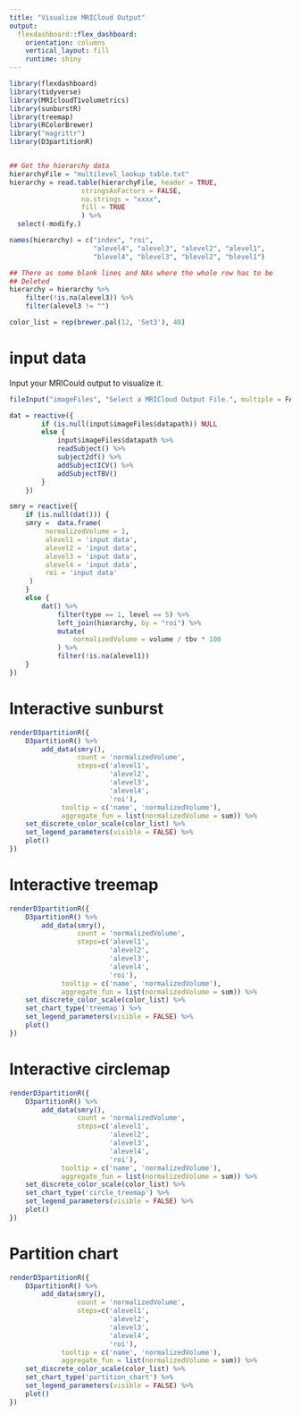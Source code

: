 ```yaml
---
title: "Visualize MRICloud Output"
output: 
  flexdashboard::flex_dashboard:
    orientation: columns
    vertical_layout: fill
    runtime: shiny
---
```


```r
library(flexdashboard)
library(tidyverse)
library(MRIcloudT1volumetrics)
library(sunburstR)
library(treemap)
library(RColorBrewer)
library("magrittr")
library(D3partitionR)


## Get the hierarchy data
hierarchyFile = "multilevel_lookup_table.txt"
hierarchy = read.table(hierarchyFile, header = TRUE, 
                  stringsAsFactors = FALSE, 
                  na.strings = "xxxx",
                  fill = TRUE
                  ) %>% 
  select(-modify.) 

names(hierarchy) = c("index", "roi", 
                     "alevel4", "alevel3", "alevel2", "alevel1",
                     "blevel4", "blevel3", "blevel2", "blevel1")

## There as some blank lines and NAs where the whole row has to be 
## Deleted
hierarchy = hierarchy %>% 
    filter(!is.na(alevel3)) %>% 
    filter(alevel3 != "")

color_list = rep(brewer.pal(12, 'Set3'), 40)
```

input data {.sidebar}
===

Input your MRICould output to visualize it.
```r

fileInput("imageFiles", "Select a MRICloud Output File.", multiple = FALSE)

dat = reactive({
        if (is.null(input$imageFiles$datapath)) NULL
        else {
            input$imageFiles$datapath %>% 
            readSubject() %>%
            subject2df() %>%
            addSubjectICV() %>%
            addSubjectTBV()
        }
    })

smry = reactive({
    if (is.null(dat())) {
    smry =  data.frame(
         normalizedVolume = 1,
         alevel1 = 'input data',
         alevel2 = 'input data',
         alevel3 = 'input data', 
         alevel4 = 'input data', 
         roi = 'input data'
     )   
    }
    else {
        dat() %>% 
            filter(type == 1, level == 5) %>%
            left_join(hierarchy, by = "roi") %>%
            mutate(
                normalizedVolume = volume / tbv * 100
            ) %>%
            filter(!is.na(alevel1))
    }
})

```

Interactive sunburst
===
```r
renderD3partitionR({
    D3partitionR() %>%
        add_data(smry(),
                 count = 'normalizedVolume',
                 steps=c('alevel1',
                         'alevel2', 
                         'alevel3', 
                         'alevel4', 
                         'roi'),
             tooltip = c('name', 'normalizedVolume'),
             aggregate_fun = list(normalizedVolume = sum)) %>%
    set_discrete_color_scale(color_list) %>%
    set_legend_parameters(visible = FALSE) %>%
    plot()
})
```


Interactive treemap
===
```r
renderD3partitionR({
    D3partitionR() %>%
        add_data(smry(),
                 count = 'normalizedVolume',
                 steps=c('alevel1',
                         'alevel2', 
                         'alevel3', 
                         'alevel4', 
                         'roi'),
             tooltip = c('name', 'normalizedVolume'),
             aggregate_fun = list(normalizedVolume = sum)) %>%
    set_discrete_color_scale(color_list) %>%
    set_chart_type('treemap') %>%
    set_legend_parameters(visible = FALSE) %>%
    plot()
})
```


Interactive circlemap
===
```r
renderD3partitionR({
    D3partitionR() %>%
        add_data(smry(),
                 count = 'normalizedVolume',
                 steps=c('alevel1',
                         'alevel2', 
                         'alevel3', 
                         'alevel4', 
                         'roi'),
             tooltip = c('name', 'normalizedVolume'),
             aggregate_fun = list(normalizedVolume = sum)) %>%
    set_discrete_color_scale(color_list) %>%
    set_chart_type('circle_treemap') %>%
    set_legend_parameters(visible = FALSE) %>%
    plot()
})
```

Partition chart
===
```r
renderD3partitionR({
    D3partitionR() %>%
        add_data(smry(),
                 count = 'normalizedVolume',
                 steps=c('alevel1',
                         'alevel2', 
                         'alevel3', 
                         'alevel4', 
                         'roi'),
             tooltip = c('name', 'normalizedVolume'),
             aggregate_fun = list(normalizedVolume = sum)) %>%
    set_discrete_color_scale(color_list) %>%
    set_chart_type('partition_chart') %>%
    set_legend_parameters(visible = FALSE) %>%
    plot()
})
```

